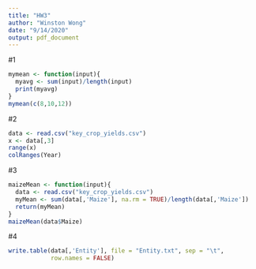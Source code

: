 ---
title: "HW3"
author: "Winston Wong"
date: "9/14/2020"
output: pdf_document
---
#1
```{r}
mymean <- function(input){
  myavg <- sum(input)/length(input)
  print(myavg)
}
mymean(c(8,10,12))
```

#2
```{r}
data <- read.csv("key_crop_yields.csv")
x <- data[,3]
range(x)
colRanges(Year)

```

#3
```{r}
maizeMean <- function(input){
  data <- read.csv("key_crop_yields.csv")
  myMean <- sum(data[,'Maize'], na.rm = TRUE)/length(data[,'Maize'])
  return(myMean)
}
maizeMean(data$Maize)
```

#4
```{r}
write.table(data[,'Entity'], file = "Entity.txt", sep = "\t",
            row.names = FALSE)
```
